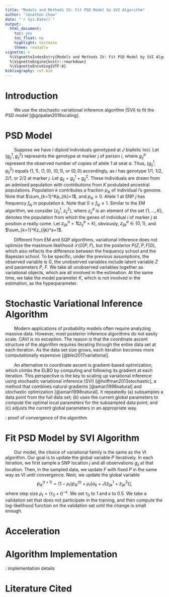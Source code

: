 ```yaml
---
title: "Models and Methods IV: Fit PSD Model by SVI Algorithm"
author: "Jonathon Chow"
date: "`r Sys.Date()`"
output:
  html_document:
    toc: yes
    toc_float: no
    highlight: textmate
    theme: readable
vignette: >
  %\VignetteIndexEntry{Models and Methods IV: Fit PSD Model by SVI Algorithm}
  %\VignetteEngine{knitr::rmarkdown}
  %\VignetteEncoding{UTF-8}
bibliography: ref.bib
---
```


# Introduction

&emsp;&emsp;We use the stochastic variational inference algorithm (SVI) to fit the PSD model [@gopalan2016scaling].

# PSD Model

&emsp;&emsp;Suppose we have $I$ diploid individuals genotyped at $J$ biallelic loci. Let $(g_{ij}^1,g_{ij}^2)$ represents the genotype at marker $j$ of person $i$, where $g_{ij}^a$ represent the observed number of copies of allele 1 at seat $a$. Thus, $(g_{ij}^1,g_{ij}^2)$ equals $(1,1)$, $(1,0)$, $(0,1)$, or $(0,0)$ accordingly, as $i$ has genotype 1/1, 1/2, 2/1, or 2/2 at marker $j$. Let $g_{ij}=g_{ij}^1+g_{ij}^2$. These individuals are drawn from an admixed population with contributions from $K$ postulated ancestral populations. Population $k$ contributes a fraction $p_{ik}$ of individual $i$’s genome. Note that $\sum_{k=1}^Kp_{ik}=1$, and $p_{ik}\geq 0$. Allele 1 at SNP $j$ has frequency $f_{kj}$ in population $k$. Note that $0\leq f_{kj}\leq 1$. Similar to the EM algorithm, we consider $(z_{ij}^1,z_{ij}^2)$, where $z_{ij}^a$ is an element of the set $\{1,\ldots,K\}$, denotes the population from which the genes of individual $i$ of marker $j$ at position $a$ really come. Let $z_{ijk}^a=\textbf{1}(z_{ij}^a=k)$, obviously, $z_{ijk}^a\in\{0,1\}$, and $\sum_{k=1}^Kz_{ijk}^a=1$.

&emsp;&emsp;Different from EM and SQP algorithms, variational inference does not optimize the maximum likelihood $\mathcal{L}(G|P,F)$, but the posterior $P(Z,P,F|G)$, which also reflects the difference between the frequency school and the Bayesian school. To be specific, under the previous assumptions, the observed variable is $G$, the unobserved variables include latent variable $Z$ and parameters $P$, $F$. We take all unobserved variables together as variational objects, which are all involved in the estimation. At the same time, we take the model parameter $K$, which is not involved in the estimation, as the hyperparameter.

# Stochastic Variational Inference Algorithm

&emsp;&emsp;Modern applications of probability models often require analyzing massive data. However, most posterior inference algorithms do not easily scale. CAVI is no exception. The reason is that the coordinate ascent structure of the algorithm requires iterating through the entire data set at each iteration. As the data set size grows, each iteration becomes more computationally expensive [@blei2017variational].

&emsp;&emsp;An alternative to coordinate ascent is gradient-based optimization, which climbs the ELBO by computing and following its gradient at each iteration. This perspective is the key to scaling up variational inference using stochastic variational inference (SVI) [@hoffman2013stochastic], a method that combines natural gradients [@amari1998natural] and stochastic optimization [@amari1998natural]. It repeatedly (a) subsamples a data point from the full data set; (b) uses the current global parameters to compute the optimal local parameters for the subsampled data point; and (c) adjusts the current global parameters in an appropriate way.

\textbf{TODO}: proof of convergence of the algorithm

# Fit PSD Model by SVI Algorithm

&emsp;&emsp;Our model, the choice of variational family is the same as the VI algorithm. Our goal is to update the global variable $P$ iteratively.
In each iteration, we first sample a SNP location $j$ and all observations $g_{ij}$ at that location. Then, in the sampled data, we update $F$ with fixed $P$ in the same way as VI until convergence. Next, we update the global variable
$$\tilde{p}_{ik}^{(t+1)}=(1-\rho_t)\tilde{p}_{ik}^{(t)}+\rho_t\big[\alpha_k+J(\tilde{z}_{ijk}^1+\tilde{z}_{ijk}^2)\big],$$
where step size $\rho_t=(\tau_0+t)^{-\kappa}$. We set $\tau_0$ to 1 and $\kappa$ to 0.5. We take a validation set that does not participate in the training, and then compute the log-likelihood function on the validation set until the change is small enough.

# Acceleration

\textbf{TODO}

# Algorithm Implementation

\textbf{TODO}: implementation details

# Literature Cited
